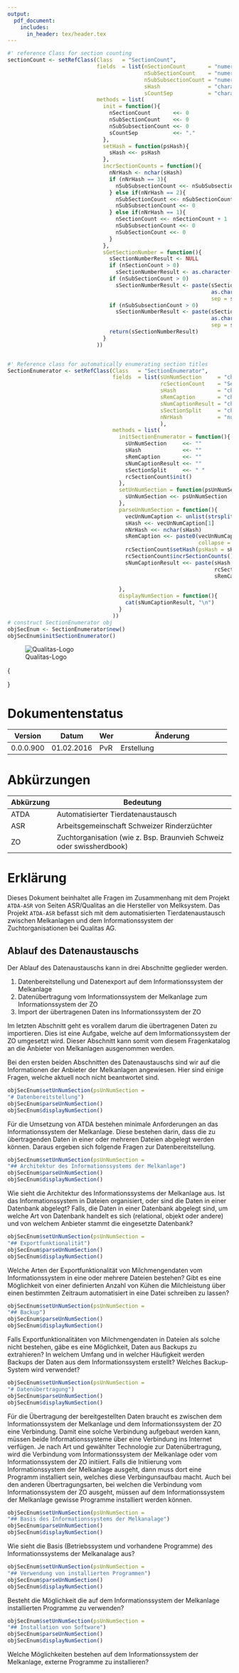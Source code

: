---
output: 
  pdf_document:
    includes:
      in_header: tex/header.tex
---

```{r SectionNumber, echo=FALSE,results='hide'}
#' reference Class for section counting
sectionCount <- setRefClass(Class   = "SectionCount",
                            fields  = list(nSectionCount       = "numeric",
                                           nSubSectionCount    = "numeric", 
                                           nSubSubsectionCount = "numeric",
                                           sHash               = "character",
                                           sCountSep           = "character"),
                            methods = list(
                              init = function(){
                                nSectionCount       <<- 0
                                nSubSectionCount    <<- 0
                                nSubSubsectionCount <<- 0
                                sCountSep           <<- "."
                              },
                              setHash = function(psHash){
                                sHash <<- psHash
                              },
                              incrSectionCounts = function(){
                                nNrHash <- nchar(sHash)
                                if (nNrHash == 3){
                                  nSubSubsectionCount <<- nSubSubsectionCount + 1
                                } else if(nNrHash == 2){
                                  nSubSectionCount <<- nSubSectionCount + 1
                                  nSubSubsectionCount <<- 0
                                } else if(nNrHash == 1){
                                  nSectionCount <<- nSectionCount + 1
                                  nSubSubsectionCount <<- 0
                                  nSubSectionCount <<- 0
                                }
                              },
                              sGetSectionNumber = function(){
                                sSectionNumberResult <- NULL
                                if (nSectionCount > 0) 
                                  sSectionNumberResult <- as.character(nSectionCount)
                                if (nSubSectionCount > 0)
                                  sSectionNumberResult <- paste(sSectionNumberResult,
                                                                as.character(nSubSectionCount),
                                                                sep = sCountSep)
                                if (nSubSubsectionCount > 0)
                                  sSectionNumberResult <- paste(sSectionNumberResult,
                                                                as.character(nSubSubsectionCount),
                                                                sep = sCountSep)
                                return(sSectionNumberResult)
                              }
                            ))


#' Reference class for automatically enumerating section titles
SectionEnumerator <- setRefClass(Class   = "SectionEnumerator",
                                 fields  = list(sUnNumSection     = "character",
                                                rcSectionCount    = "SectionCount",
                                                sHash             = "character",
                                                sRemCaption       = "character",
                                                sNumCaptionResult = "character",
                                                sSectionSplit     = "character",
                                                nNrHash           = "numeric"
                                                ),
                                 methods = list(
                                   initSectionEnumerator = function(){
                                     sUnNumSection     <<- ""
                                     sHash             <<- ""
                                     sRemCaption       <<- ""
                                     sNumCaptionResult <<- ""
                                     sSectionSplit     <<- " "
                                     rcSectionCount$init()
                                   },
                                   setUnNumSection = function(psUnNumSection){
                                     sUnNumSection <<- psUnNumSection
                                   },
                                   parseUnNumSection = function(){
                                     vecUnNumCaption <- unlist(strsplit(sUnNumSection,sSectionSplit))
                                     sHash <<- vecUnNumCaption[1]
                                     nNrHash <<- nchar(sHash)
                                     sRemCaption <<- paste0(vecUnNumCaption[2:length(vecUnNumCaption)], 
                                                            collapse = " ")
                                     rcSectionCount$setHash(psHash = sHash)
                                     rcSectionCount$incrSectionCounts()
                                     sNumCaptionResult <<- paste(sHash,
                                                                 rcSectionCount$sGetSectionNumber(),
                                                                 sRemCaption)
                                                                 
                                   },
                                   displayNumSection = function(){
                                     cat(sNumCaptionResult, "\n")  
                                   }
                                 ))
# construct SectionEnumerator obj
objSecEnum <- SectionEnumerator$new()
objSecEnum$initSectionEnumerator()
```

![Qualitas-Logo](png/QualitasLogo.png)

\fcolorbox{black}{white}{
	\parbox[t]{1.0\linewidth}{
		\centering \fontsize{12pt}{20pt}\selectfont % The first argument for fontsize is the font size of the text and the second is the line spacing - you may need to play with these for your particular title
		\vspace*{0.5cm} % Space between the start of the title and the top of the grey box
		
		\hfill Fragenkatalog    % put this text right adjusted
		
		\vspace*{0.5cm} % Space between the end of the title and the bottom of the grey box
	}
}

\vspace*{0.5cm}

\fcolorbox{black}{white}{
	\parbox[t]{1.0\linewidth}{
		\centering \fontsize{25pt}{40pt}\selectfont % 
		\vspace*{0.7cm} 
    ATDA-ASR                           \\
    Automatisierter Tierdatenaustausch \\
    zwischen Melksystemen und ARGUS    \\
		
		\vspace*{0.7cm} % Space between the end of the title and the bottom of the grey box
	}
}

\vspace*{1cm}

\begin{center}
\includegraphics[width=0.5\textwidth]{png/Pedigree.png}
\end{center}

\vspace{5ex}
{\centering \small
\hfill
\begin{tabular}{ll}
Sarah Görlich                        &  Peter von Rohr\\
AG ZDL, ASR                          &  FB EDV, Qualitas AG\\
\verb+http://www.asr-ch.ch+          &  \verb+http://www.qualitasag.ch+\\
\verb+sarah.goerlich@qualitasag.ch+  &  \verb+peter.vonrohr@qualitasag.ch+
\end{tabular}
}

\pagebreak

# Dokumentenstatus

+-------------+------------------+-------+-----------------------------------------------+
|  Version    |  Datum           |  Wer  |  Änderung                                     |
+=============+==================+=======+===============================================+
|  0.0.0.900  |  01.02.2016      |  PvR  |  Erstellung                                   |
+-------------+------------------+-------+-----------------------------------------------+


# Abkürzungen

+-------------+-------------------------------------------------------------------------+
|  Abkürzung  |  Bedeutung                                                              |
+=============+=========================================================================+
|  ATDA       |  Automatisierter Tierdatenaustausch                                     |
+-------------+-------------------------------------------------------------------------+
|  ASR        |  Arbeitsgemeinschaft Schweizer Rinderzüchter                            |
+-------------+-------------------------------------------------------------------------+
|  ZO         |  Zuchtorganisation (wie z. Bsp. Braunvieh Schweiz oder swissherdbook)   |
+-------------+-------------------------------------------------------------------------+


# Erklärung
Dieses Dokument beinhaltet alle Fragen im Zusammenhang mit dem Projekt `ATDA-ASR` von Seiten ASR/Qualitas an die Hersteller von Melksystem. Das Projekt `ATDA-ASR` befasst sich mit dem automatisierten Tierdatenaustausch zwischen Melkanlagen und dem Informationssystem der Zuchtorganisationen bei Qualitas AG. 

## Ablauf des Datenaustauschs
Der Ablauf des Datenaustauschs kann in drei Abschnitte geglieder werden.

1. Datenbereitstellung und Datenexport auf dem Informationssystem der Melkanlage
2. Datenübertragung vom Informationssystem der Melkanlage zum Informationssystem der ZO
3. Import der übertragenen Daten ins Informationssystem der ZO

Im letzten Abschnitt geht es vorallem darum die übertragenen Daten zu importieren. Dies ist eine Aufgabe, welche auf dem Imformationssystem der ZO umgesetzt wird. Dieser Abschnitt kann somit vom diesem Fragenkatalog an die Anbieter von Melkanlagen ausgenommen werden.

Bei den ersten beiden Abschnitten des Datenaustauschs sind wir auf die Informationen der Anbieter der Melkanlagen angewiesen. Hier sind einige Fragen, welche aktuell noch nicht beantwortet sind.


\vspace{1ex}
```{r echo=FALSE,results='asis'}
objSecEnum$setUnNumSection(psUnNumSection = 
"# Datenbereitstellung")
objSecEnum$parseUnNumSection()
objSecEnum$displayNumSection()
```
Für die Umsetzung von ATDA bestehen minimale Anforderungen an das Informationssystem der Melkanlage. Diese bestehen darin, dass die zu übertragenden Daten in einer oder mehreren Dateien abgelegt werden können. Daraus ergeben sich folgende Fragen zur Datenbereitstellung. 

\vspace{1ex}
```{r echo=FALSE,results='asis'}
objSecEnum$setUnNumSection(psUnNumSection = 
"## Architektur des Informationssystems der Melkanlage")
objSecEnum$parseUnNumSection()
objSecEnum$displayNumSection()
```
Wie sieht die Architektur des Informationssystems der Melkanlage aus. Ist das Informationssystem in Dateien organisiert, oder sind die Daten in einer Datenbank abgelegt? Falls, die Daten in einer Datenbank abgelegt sind, um welche Art von Datenbank handelt es sich (relational, objekt oder andere) und von welchem Anbieter stammt die eingesetzte Datenbank? 

\vspace{1ex}
```{r echo=FALSE,results='asis'}
objSecEnum$setUnNumSection(psUnNumSection = 
"## Exportfunktionalität")
objSecEnum$parseUnNumSection()
objSecEnum$displayNumSection()
```
Welche Arten der Exportfunktionalität von Milchmengendaten vom Informationssystem in eine oder mehrere Dateien bestehen? Gibt es eine Möglichkeit von einer definierten Anzahl von Kühen die Milchleistung über einen bestimmten Zeitraum automatisiert in eine Datei schreiben zu lassen?

\vspace{1ex}
```{r echo=FALSE,results='asis'}
objSecEnum$setUnNumSection(psUnNumSection = 
"## Backup")
objSecEnum$parseUnNumSection()
objSecEnum$displayNumSection()
```
Falls Exportfunktionalitäten von Milchmengendaten in Dateien als solche nicht bestehen, gäbe es eine Möglichkeit, Daten aus Backups zu extrahieren? In welchem Umfang und in welcher Häufigkeit werden Backups der Daten aus dem Informationssystem erstellt? Welches Backup-System wird verwendet?


\vspace{1ex}
```{r echo=FALSE,results='asis'}
objSecEnum$setUnNumSection(psUnNumSection = 
"# Datenübertragung")
objSecEnum$parseUnNumSection()
objSecEnum$displayNumSection()
```
Für die Übertragung der bereitgestellten Daten braucht es zwischen dem Informationssystem der Melkanlage und dem Informationssystem der ZO eine Verbindung. Damit eine solche Verbindung aufgebaut werden kann, müssen beide Informationssysteme über eine Verbindung ins Internet verfügen. Je nach Art und gewählter Technologie zur Datenübertragung, wird die Verbindung vom Informationssystem der Melkanlage oder vom Informationssystem der ZO initiiert. Falls die Initiierung vom Informationssystem der Melkanlage ausgeht, dann muss dort eine Programm installiert sein, welches diese Verbingunsaufbau macht. Auch bei den anderen Übertragungsarten, bei welchen die Verbindung vom Informationssystem der ZO ausgeht, müssen auf dem Informationssystem der Melkanlage gewisse Programme installiert werden können.

\vspace{1ex}
```{r echo=FALSE,results='asis'}
objSecEnum$setUnNumSection(psUnNumSection = 
"## Basis des Informationssystems der Melkanalage")
objSecEnum$parseUnNumSection()
objSecEnum$displayNumSection()
```
Wie sieht die Basis (Betriebssystem und vorhandene Programme) des Informationssystems der Melkanalage aus?

\vspace{1ex}
```{r echo=FALSE,results='asis'}
objSecEnum$setUnNumSection(psUnNumSection = 
"## Verwendung von installierten Programmen")
objSecEnum$parseUnNumSection()
objSecEnum$displayNumSection()
```
Besteht die Möglichkeit die auf dem Informationssystem der Melkanlage installierten Programme zu verwenden?

\vspace{1ex}
```{r echo=FALSE,results='asis'}
objSecEnum$setUnNumSection(psUnNumSection = 
"## Installation von Software")
objSecEnum$parseUnNumSection()
objSecEnum$displayNumSection()
```
Welche Möglichkeiten bestehen auf dem Informationssystem der Melkanlage, externe Programme zu installieren? 
